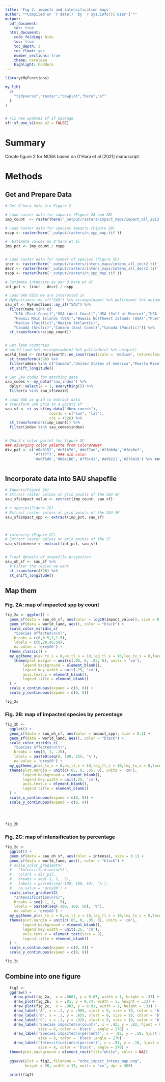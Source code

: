 ```yaml
---
title: 'Fig 2: impacts and intensification maps'
author: "*Compiled on `r date()` by `r Sys.info()['user']`*"
output: 
  pdf_document:
    toc: true
  html_document:
    code_folding: hide
    toc: true
    toc_depth: 3
    toc_float: yes
    number_sections: true
    theme: cerulean
    highlight: haddock
---
```


``` r

library(MyFunctions)

my_lib(
  c(
    "tidyverse","raster","cowplot","here","sf"
  )
)


# Fix new updates of sf package
sf::sf_use_s2(use_s2 = FALSE)

```


# Summary

Create figure 2 for NCBA based on O'Hara et al (2021) manuscript.

# Methods

## Get and Prepare Data

```r

# Get O'hara data fro Figure 2

# Load raster data for impacts (Figure 2A and 2B)
imp_count  <- raster(here('_output/rasters/impact_maps/impact_all_2013.tif')) 

# Load raster data for species impacts (Figure 2B)
nspp <- raster(here('_output/rasters/n_spp_map.tif')) 

#  Estimate values as O'hara et al
imp_pct <- imp_count / nspp


# Load raster data for number of species (Figure 2C)
incr <- raster(here('_output/rasters/intens_maps/intens_all_incr2.tif'))
decr <- raster(here('_output/rasters/intens_maps/intens_all_decr2.tif'))
nspp <- raster(here('_output/rasters/n_spp_map.tif')) 

# Estimate intencity as per O'hara et al
int_pct <- (incr - decr) / nspp

# Load SAU EEZs we are interested in
# MyFunctions::my_sf("SAU") %>% arrange(name) %>% pull(name) %>% unique() # Check eez names
sau_sf <- MyFunctions::my_sf("SAU") %>% 
  filter(name %in% c(
    "USA (East Coast)","USA (West Coast)","USA (Gulf of Mexico)","USA (Alaska, Arctic)","USA (Alaska, Subarctic)",
    "Hawaii Main Islands (USA)","Hawaii Northwest Islands (USA)","Puerto Rico (USA)" ,
    "Mexico (Pacific)","Mexico (Atlantic)",
    "Canada (Arctic)","Canada (East Coast)","Canada (Pacific)")) %>% 
  st_transform(crs(imp_count))


# Get land countries
# world_land %>% arrange(admin) %>% pull(admin) %>% unique()
world_land <- rnaturalearth::ne_countries(scale = 'medium', returnclass = c("sf")) %>% 
  st_transform(4326) %>% 
  filter(admin %in% c("Canada","United States of America","Puerto Rico","Mexico")) %>% 
  st_shift_longitude()

# Get SAU codes for matching data
sau_codes <- my_data("sau_index") %>% 
  dplyr::select(x = 1, everything()) %>% 
  filter(x %in% sau_sf$eezid)

# Load SAU as grid to extract data
# Transform SAU grid to a points sf
sau_sf <- st_as_sf(my_data("dbem_coords"),
                    coords = c("lon", "lat"), 
                    crs = 4326) %>% 
  st_transform(crs(imp_count)) %>% 
  filter(index %in% sau_codes$index)
  

# Ohara's color pallet for figure 2C
### diverging color palette from ColorBrewer
div_pal <- c('#8e0152','#c51b7d','#de77ae','#f1b6da','#fde0ef',
             '#f7f7f7', ### mid color
             '#e6f5d0','#b8e186','#7fbc41','#4d9221','#276419') %>% rev()



```


## Incorporate data into SAU shapefile

```r


# Impacts(Figure 2A)
# Extract raster values at grid points of the SAU SF
sau_sf$impact_value <- extract(imp_count, sau_sf)

# n species(Figure 2B)
# Extract raster values at grid points of the SAU SF
sau_sf$impact_spp <- extract(imp_pct, sau_sf)



# intensity (Figure 2C)
# Extract raster values at grid points of the SF
sau_sf$intense <- extract(int_pct, sau_sf)


# Final details of shapefile projection
sau_oh_sf <- sau_sf %>% 
  # Filter the region we want
  st_transform(4326) %>%
  st_shift_longitude()


```



## Map them

### Fig. 2A: map of impacted spp by count


```r

fig_2a <- ggplot() +
  geom_sf(data = sau_oh_sf, aes(color = log10(impact_value)), size = 0.1) +
  geom_sf(data = world_land, aes(), color = "black") +
  scale_color_viridis_c(
    "Species affected\n(n)",
    breaks = c(0,0.5,1,1.5), 
    labels = c(0,20,40,60),
    na.value = 'grey80') +
  theme_classic() +
  my_ggtheme_p(ax_tx_s = 8,ax_tl_s = 10,leg_tl_s = 10,leg_tx_s = 8,facet_tx_s = 10,hjust = 0.5, leg_pos = "right") +
    theme(plot.margin = unit(c(.05, 0, .05, 0), units = 'cm'),
        legend.background = element_blank(),
        legend.key.width = unit(.25, 'cm'),
        axis.text.x = element_blank(),
        legend.title = element_blank()
  ) +
  scale_x_continuous(expand = c(0, 0)) +
  scale_y_continuous(expand = c(0, 0))

fig_2a
```


### Fig. 2B: map of impacted species by percentage

```r

fig_2b <-
  ggplot() +
  geom_sf(data = sau_oh_sf, aes(color = impact_spp), size = 0.1) +
  geom_sf(data = world_land, aes(), color = "black") +
  scale_color_viridis_c(
    "Species affected\n(%)",
    breaks = seq(0, 1, .25),
    labels = paste0(seq(0, 100, 25), '%'),
    na.value = 'grey80') +
  my_ggtheme_p(ax_tx_s = 8,ax_tl_s = 10,leg_tl_s = 10,leg_tx_s = 8,facet_tx_s = 10,hjust = 0.5, leg_pos = "right") +
  theme(plot.margin = unit(c(.05, 0, .05, 0), units = 'cm'),
        legend.background = element_blank(),
        legend.key.width = unit(.25, 'cm'),
        axis.text.x = element_blank(),
        legend.title = element_blank()
  ) +
  scale_x_continuous(expand = c(0, 0)) +
  scale_y_continuous(expand = c(0, 0))




fig_2b
```

### Fig. 2C: map of intensification by percentage

```r

fig_2c <-
  ggplot() +
  geom_sf(data = sau_oh_sf, aes(color = intense), size = 0.1) +
  geom_sf(data = world_land, aes(), color = "black") +
  # scale_color_gradientn(
  #   "Intensification\n(%)",
  #   colors = div_pal,
  #   breaks = seq(-1, 1, .5), 
  #   labels = paste0(seq(-100, 100, 50), '%'),
  #   na.value = 'grey80') +
  scale_color_gradient2(
    "Intensification\n(%)",
    breaks = seq(-1, 1, .5), 
    labels = paste0(seq(-100, 100, 50), '%'),
    na.value = 'grey80') +
  my_ggtheme_p(ax_tx_s = 8,ax_tl_s = 10,leg_tl_s = 10,leg_tx_s = 8,facet_tx_s = 10,hjust = 0.5, leg_pos = "right") +
  theme(plot.margin = unit(c(.05, 0, .05, 0), units = 'cm'),
        legend.background = element_blank(),
        legend.key.width = unit(.25, 'cm'),
        axis.text.x = element_text(size = 8),
        legend.title = element_blank()
  ) +
  scale_x_continuous(expand = c(0, 0)) +
  scale_y_continuous(expand = c(0, 0))

fig_2c

```

## Combine into one figure

```r


  fig2 <-
  ggdraw() +
    draw_plot(fig_2a,  x = .0001, y = 0.67, width = 1, height = .33) +
    draw_plot(fig_2b,  x = .01, y = 0.34, width = 1, height = .33) +
    draw_plot(fig_2c,  x = .003, y = 0.01, width = 1, height = .33) +
    draw_label('A', x = .1, y = .985, vjust = 0, size = 10, color = 'black') +
    draw_label('B', x = .1, y = .655, vjust = 0, size = 10, color = 'black') +
    draw_label('C', x = .1, y = .325, vjust = 0, size = 10, color = 'black') +
    draw_label('Species impacted\n(count)', x = .92, y = .82, hjust = 0.5, vjust = 1, 
               size = 8, color = 'black', angle = 270) +
    draw_label('Species impacted\n(percent)', x = .92, y = .50, hjust = 0.5, vjust = 1, 
               size = 8, color = 'black',angle = 270) +
    draw_label('Intensification\n(percent)', x = .91, y = .18, hjust = 0.5, vjust = 1, 
               size = 8, color = 'black', angle = 270) + 
  theme(plot.background = element_rect(fill="white", color = NA))
    
  ggsave(plot = fig2, filename = "ncba_impact_intens_map.png",
         height = 20, width = 15, units = 'cm', dpi = 300)
  
  print(fig2)

```

